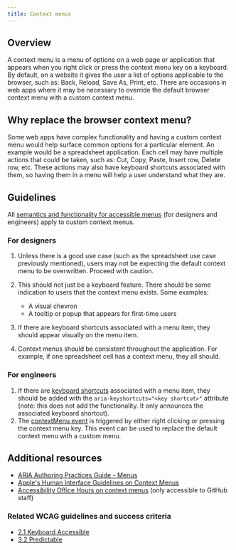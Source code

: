 ```yaml
---
title: Context menus
---
```


## Overview

A context menu is a menu of options on a web page or application that appears when you right click or press the context menu key on a keyboard. By default, on a website it gives the user a list of options applicable to the browser, such as: Back, Reload, Save As, Print, etc. There are occasions in web apps where it may be necessary to override the default browser context menu with a custom context menu.

## Why replace the browser context menu?

Some web apps have complex functionality and having a custom context menu would help surface common options for a particular element. An example would be a spreadsheet application. Each cell may have multiple actions that could be taken, such as: Cut, Copy, Paste, Insert row, Delete row, etc. These actions may also have keyboard shortcuts associated with them, so having them in a menu will help a user understand what they are.

## Guidelines

All [semantics and functionality for accessible menus](https://www.w3.org/WAI/ARIA/apg/patterns/menu/) (for designers and engineers) apply to custom context menus.

### For designers

1. Unless there is a good use case (such as the spreadsheet use case previously mentioned), users may not be expecting the default context menu to be overwritten. Proceed with caution.
2. This should not just be a keyboard feature. There should be some indication to users that the context menu exists. Some examples:

    * A visual chevron
    * A tooltip or popup that appears for first-time users

3. If there are keyboard shortcuts associated with a menu item, they should appear visually on the menu item.
4. Context menus should be consistent throughout the application. For example, if one spreadsheet cell has a context menu, they all should.

### For engineers

1. If there are [keyboard shortcuts](https://developer.mozilla.org/en-US/docs/Web/Accessibility/ARIA/Attributes/aria-keyshortcuts) associated with a menu item, they should be added with the `aria-keyshortcuts="<key shortcut>"` attribute (note: this does not add the functionality. It only announces the associated keyboard shortcut).
2. The [contextMenu event](https://developer.mozilla.org/en-US/docs/Web/API/Element/contextmenu_event) is triggered by either right clicking or pressing the context menu key. This event can be used to replace the default context menu with a custom menu.

## Additional resources

- [ARIA Authoring Practices Guide - Menus](https://www.w3.org/WAI/ARIA/apg/patterns/menu/)
- [Apple's Human Interface Guidelines on Context Menus](https://developer.apple.com/design/human-interface-guidelines/components/menus-and-actions/context-menus/)
- [Accessibility Office Hours on context menus](https://github.rewatch.com/video/3vwzz4v5un02sqjq-accessibility-office-hours-may-25-2022?t=2570.783641) (only accessible to GitHub staff)

### Related WCAG guidelines and success criteria

- [2.1 Keyboard Accessible](https://www.w3.org/TR/WCAG21/#keyboard-accessible)
- [3.2 Predictable](https://www.w3.org/TR/WCAG21/#predictable)

